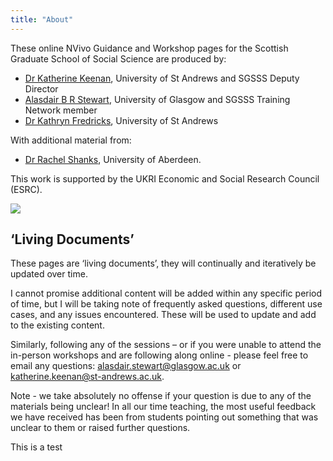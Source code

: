 ```yaml
---
title: "About"
---
```


These online NVivo Guidance and Workshop pages for the Scottish Graduate School of Social Science are produced by:

- [Dr Katherine Keenan](https://www.st-andrews.ac.uk/geography-sustainable-development/people/klk4/), University of St Andrews and SGSSS Deputy Director 
- [Alasdair B R Stewart](https://www.gla.ac.uk/schools/socialpolitical/staff/alasdairstewart/), University of Glasgow and SGSSS Training Network member 
- [Dr Kathryn Fredricks](https://www.st-andrews.ac.uk/geography-sustainable-development/people/kjf4/), University of St Andrews 

With additional material from:

- [Dr Rachel Shanks](https://www.abdn.ac.uk/people/r.k.shanks), University of Aberdeen. 

This work is supported by the UKRI Economic and Social Research Council (ESRC). 

![](images/ESRC logo.png)

::: {.callout-important}
## 'Living Documents'

These pages are 'living documents', they will continually and iteratively be updated over time.

I cannot promise additional content will be added within any specific period of time, but I will be taking note of frequently asked questions, different use cases, and any issues encountered. These will be used to update and add to the existing content.

Similarly, following any of the sessions -- or if you were unable to attend the in-person workshops and are following along online - please feel free to email any questions: [alasdair.stewart@glasgow.ac.uk](alasdair.stewart@glasgow.ac.uk) or [katherine.keenan@st-andrews.ac.uk](katherine.keenan@st-andrews.ac.uk).

Note - we take absolutely no offense if your question is due to any of the materials being unclear! In all our time teaching, the most useful feedback we have received has been from students pointing out something that was unclear to them or raised further questions.

:::

::: zombie
This is a test
:::
